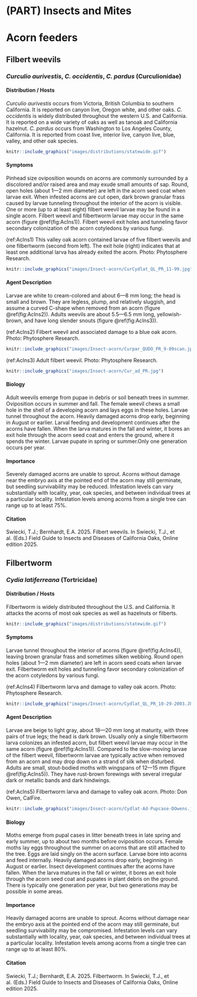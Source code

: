# (PART) Insects and Mites {-}

# Acorn feeders {#Acorninsect}

## Filbert weevils {#Filberweevils .unnumbered}

### *Curculio aurivestis*, *C. occidentis*, *C. pardus* (Curculionidae) {.unnumbered}

#### Distribution / Hosts {-}

*Curculio aurivestis* occurs from Victoria, British Columbia to southern California. It is reported on canyon live, Oregon white, and other oaks. *C. occidentis* is widely distributed throughout the western U.S. and California. It is reported on a wide variety of oaks as well as tanoak and California hazelnut. *C. pardus* occurs from Washington to Los Angeles County, California. It is reported from coast live, interior live, canyon live, blue, valley, and other oak species.

```r
knitr::include_graphics("images/distributions/statewide.gif")
```

#### Symptoms {-}

Pinhead size oviposition wounds on acorns are commonly surrounded by a discolored and/or raised area and may exude small amounts of sap. Round, open holes (about 1—2 mm diameter) are left in the acorn seed coat when larvae exit. When infested acorns are cut open, dark brown granular frass caused by larvae tunneling throughout the interior of the acorn is visible. One or more (up to at least eight) filbert weevil larvae may be found in a single acorn. Filbert weevil and filbertworm larvae may occur in the same acorn (figure \@ref(fig:AcIns1)). Filbert weevil exit holes and tunneling favor secondary colonization of the acorn cotyledons by various fungi.

(ref:AcIns1) This valley oak acorn contained larvae of five filbert weevils and one filbertworm (second from left). The exit hole (right) indicates that at least one additional larva has already exited the acorn. Photo: Phytosphere Research.

```r
knitr::include_graphics("images/Insect-acorn/CurCydlat_QL_PR_11-99.jpg")
```

#### Agent Description {-}

Larvae are white to cream-colored and about 6—8 mm long; the head is small and brown. They are legless, plump, and relatively sluggish, and assume a curved C-shape when removed from an acorn (figure \@ref(fig:AcIns2)). Adults weevils are about 5.5—6.5 mm long, yellowish-brown, and have long slender snouts (figure \@ref(fig:AcIns3)).

(ref:AcIns2) Filbert weevil and associated damage to a blue oak acorn. Photo: Phytosphere Research.

```r
knitr::include_graphics("images/Insect-acorn/Curpar_QUDO_PR_9-89scan.jpg")
```

(ref:AcIns3) Adult filbert weevil. Photo: Phytosphere Research.

```r
knitr::include_graphics("images/Insect-acorn/Cur_ad_PR.jpg")
```

#### Biology {-}

Adult weevils emerge from pupae in debris or soil beneath trees in summer. Oviposition occurs in summer and fall. The female weevil chews a small hole in the shell of a developing acorn and lays eggs in these holes. Larvae tunnel throughout the acorn. Heavily damaged acorns drop early, beginning in August or earlier. Larval feeding and development continues after the acorns have fallen. When the larva matures in the fall and winter, it bores an exit hole through the acorn seed coat and enters the ground, where it spends the winter. Larvae pupate in spring or summer.Only one generation occurs per year.

#### Importance {-}
Severely damaged acorns are unable to sprout. Acorns without damage near the embryo axis at the pointed end of the acorn may still germinate, but seedling survivability may be reduced. Infestation levels can vary substantially with locality, year, oak species, and between individual trees at a particular locality. Infestation levels among acorns from a single tree can range up to at least 75%.

#### Citation {-}

Swiecki, T.J.; Bernhardt, E.A. 2025. Filbert weevils. In Swiecki, T.J., et al. (Eds.) Field Guide to Insects and Diseases of California Oaks, Online edition 2025.

## Filbertworm {#Filbertworm .unnumbered}

### *Cydia latiferreana* (Tortricidae) {-}

#### Distribution / Hosts {-}

Filbertworm is widely distributed throughout the U.S. and California. It attacks the acorns of most oak species as well as hazelnuts or filberts.

```r
knitr::include_graphics("images/distributions/statewide.gif")
```


#### Symptoms {-}

Larvae tunnel throughout the interior of acorns (figure \@ref(fig:AcIns4)), leaving brown granular frass and sometimes silken webbing. Round open holes (about 1—2 mm diameter) are left in acorn seed coats when larvae exit. Filbertworm exit holes and tunneling favor secondary colonization of the acorn cotyledons by various fungi.   

(ref:AcIns4) Filbertworm larva and damage to valley oak acorn. Photo: Phytosphere Research.

```r
knitr::include_graphics("images/Insect-acorn/Cydlat_QL_PR_10-29-2003.JPG")
```

#### Agent Description {-}

Larvae are beige to light gray, about 18—20 mm long at maturity, with three pairs of true legs; the head is dark brown. Usually only a single filbertworm larva colonizes an infested acorn, but filbert weevil larvae may occur in the same acorn (figure \@ref(fig:AcIns1)). Compared to the slow-moving larvae of the filbert weevil, filbertworm larvae are typically active when removed from an acorn and may drop down on a strand of silk when disturbed. Adults are small, stout-bodied moths with wingspans of 12—15 mm (figure \@ref(fig:AcIns5)). They have rust-brown forewings with several irregular dark or metallic bands and dark hindwings.

(ref:AcIns5) Filbertworm larva and damage to valley oak acorn. Photo: Don Owen, CalFire.

```r
knitr::include_graphics("images/Insect-acorn/Cydlat-Ad-Pupcase-DOwens.jpg")
```

#### Biology {-}

Moths emerge from pupal cases in litter beneath trees in late spring and early summer, up to about two months before oviposition occurs. Female moths lay eggs throughout the summer on acorns that are still attached to the tree. Eggs are laid singly on the acorn surface. Larvae bore into acorns and feed internally. Heavily damaged acorns drop early, beginning in August or earlier. Insect development continues after the acorns have fallen. When the larva matures in the fall or winter, it bores an exit hole through the acorn seed coat and pupates in plant debris on the ground. There is typically one generation per year, but two generations may be possible in some areas.

#### Importance {-}

Heavily damaged acorns are unable to sprout. Acorns without damage near the embryo axis at the pointed end of the acorn may still germinate, but seedling survivability may be compromised. Infestation levels can vary substantially with locality, year, oak species, and between individual trees at a particular locality. Infestation levels among acorns from a single tree can range up to at least 80%.

#### Citation {-}

Swiecki, T.J.; Bernhardt, E.A. 2025. Filbertworm. In Swiecki, T.J., et al. (Eds.) Field Guide to Insects and Diseases of California Oaks, Online edition 2025.